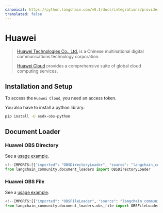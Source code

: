 ```yaml
---
canonical: https://python.langchain.com/v0.1/docs/integrations/providers/huawei
translated: false
---
```


# Huawei

>[Huawei Technologies Co., Ltd.](https://www.huawei.com/) is a Chinese multinational
> digital communications technology corporation.
>
>[Huawei Cloud](https://www.huaweicloud.com/intl/en-us/product/) provides a comprehensive suite of
> global cloud computing services.

## Installation and Setup

To access the `Huawei Cloud`, you need an access token.

You also have to install a python library:

```bash
pip install -U esdk-obs-python
```

## Document Loader

### Huawei OBS Directory

See a [usage example](/docs/integrations/document_loaders/huawei_obs_directory).

```python
<!--IMPORTS:[{"imported": "OBSDirectoryLoader", "source": "langchain_community.document_loaders", "docs": "https://api.python.langchain.com/en/latest/document_loaders/langchain_community.document_loaders.obs_directory.OBSDirectoryLoader.html", "title": "Huawei"}]-->
from langchain_community.document_loaders import OBSDirectoryLoader
```

### Huawei OBS File

See a [usage example](/docs/integrations/document_loaders/huawei_obs_file).

```python
<!--IMPORTS:[{"imported": "OBSFileLoader", "source": "langchain_community.document_loaders.obs_file", "docs": "https://api.python.langchain.com/en/latest/document_loaders/langchain_community.document_loaders.obs_file.OBSFileLoader.html", "title": "Huawei"}]-->
from langchain_community.document_loaders.obs_file import OBSFileLoader
```